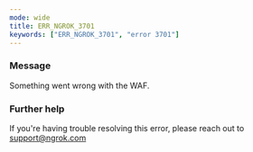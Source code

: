 ```yaml
---
mode: wide
title: ERR_NGROK_3701
keywords: ["ERR_NGROK_3701", "error 3701"]
---
```


### Message

Something went wrong with the WAF.

### Further help

If you're having trouble resolving this error, please reach out to [support@ngrok.com](mailto:support@ngrok.com?subject=Help%20with%20ERR_NGROK_3701)
